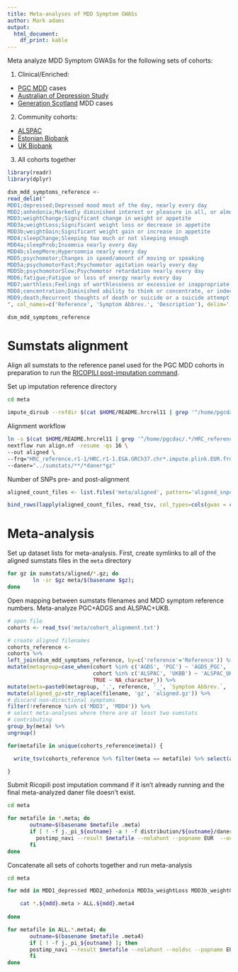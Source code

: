 ```yaml
---
title: Meta-analyses of MDD Symptom GWASs
author: Mark adams
output:
  html_document:
    df_print: kable
---
```


Meta analyze MDD Symptom GWASs for the following sets of cohorts:

1. Clinical/Enriched:
  - [PGC MDD](pgc-symptom-gwas.html) cases
  - [Australian of Depression Study](https://www.geneticsofdepression.org.au/)
  - [Generation Scotland](http://generationscotland.org) MDD cases
2. Community cohorts:
  - [ALSPAC](http://www.bristol.ac.uk/alspac/)
  - [Estonian Biobank](https://genomics.ut.ee/en/content/estonian-biobank)
  - [UK Biobank](https://www.ukbiobank.ac.uk)
3. All cohorts together

```r

library(readr)
library(dplyr)

dsm_mdd_symptoms_reference <-
read_delim("
MDD1;depressed;Depressed mood most of the day, nearly every day
MDD2;anhedonia;Markedly diminished interest or pleasure in all, or almost all, activities most of the day, nearly every day
MDD3;weightChange;Significant change in weight or appetite
MDD3a;weightLoss;Significant weight loss or decrease in appetite
MDD3b;weightGain;Significant weight gain or increase in appetite
MDD4;sleepChange;Sleeping too much or not sleeping enough
MDD4a;sleepProb;Insomnia nearly every day
MDD4b;sleepMore;Hypersomnia nearly every day
MDD5;psychomotor;Changes in speed/amount of moving or speaking
MDD5a;psychomotorFast;Psychomotor agitation nearly every day
MDD5b;psychomotorSlow;Psychomotor retardation nearly every day
MDD6;fatigue;Fatigue or loss of energy nearly every day
MDD7;worthless;Feelings of worthlessness or excessive or inappropriate guilt
MDD8;concentration;Diminished ability to think or concentrate, or indecisiveness
MDD9;death;Recurrent thoughts of death or suicide or a suicide attempt or a specific plan for attempting suicide
", col_names=c('Reference', 'Symptom Abbrev.', 'Description'), delim=';')

dsm_mdd_symptoms_reference

```


# Sumstats alignment

Align all sumstats to the reference panel used for the PGC MDD cohorts in preparation to run the [RICOPILI post-imputation command](https://docs.google.com/document/d/1o4bN_uLK4IEItXCSdeQkXfZwEpLuSCWlveJevRogi08/edit#heading=h.4008addvumol). 

Set up imputation reference directory

```bash

cd meta

impute_dirsub --refdir $(cat $HOME/README.hrcrel11 | grep '^/home/pgcdac/.*/HRC_reference\.r1-1') --out meta --reference_info

```

Alignment workflow

```sh
ln -s $(cat $HOME/README.hrcrel11 | grep '^/home/pgcdac/.*/HRC_reference\.r1-1') meta/HRC_reference.r1-1
nextflow run align.nf -resume -qs 16 \
--out aligned \
--frq="HRC_reference.r1-1/HRC.r1-1.EGA.GRCh37.chr*.impute.plink.EUR.frq2.gz" \
--daner="../sumstats/**/*daner*gz"
```

Number of SNPs pre- and post-alignment
```r

aligned_count_files <- list.files('meta/aligned', pattern='aligned_snpcount', full.names=TRUE)

bind_rows(lapply(aligned_count_files, read_tsv, col_types=cols(gwas = col_character(), pre_align = col_integer(), post_align = col_integer())))

```

# Meta-analysis

Set up dataset lists for meta-analysis. First, create symlinks to all of the aligned sumstats files in the `meta` directory

```bash

for gz in sumstats/aligned/*.gz; do
        ln -sr $gz meta/$(basename $gz);
done

```

Open mapping between sumstats filenames and MDD symptom reference numbers. Meta-analyze PGC+ADGS and ALSPAC+UKB.

```r

# open file
cohorts <- read_tsv('meta/cohort_alignment.txt')

# create aligned filenames
cohorts_reference <-
cohorts %>%
left_join(dsm_mdd_symptoms_reference, by=c('reference'='Reference')) %>%
mutate(metagroup=case_when(cohort %in% c('AGDS', 'PGC') ~ 'AGDS_PGC',
                           cohort %in% c('ALSPAC', 'UKBB') ~ 'ALSPAC_UKB',
                           TRUE ~ NA_character_)) %>%
mutate(meta=paste0(metagroup, '.', reference, '_', `Symptom Abbrev.`, '.meta')) %>%
mutate(aligned_gz=str_replace(filename, 'gz', 'aligned.gz')) %>%
# discard non-directional symptoms
filter(!reference %in% c('MDD3', 'MDD4')) %>%
# select meta-analyses where there are at least two sumstats
# contributing
group_by(meta) %>%
ungroup()

for(metafile in unique(cohorts_reference$meta)) {

  write_tsv(cohorts_reference %>% filter(meta == metafile) %>% select(aligned_gz), path=file.path('meta', metafile), col_names=F)

}

```

Submit Ricopili post imputation command if it isn't already running and the final meta-analyzed daner file doesn't exist. 

```bash

cd meta

for metafile in *.meta; do
       outname=$(basename $metafile .meta)
       if [ ! -f j._pi_${outname} -a ! -f distribution/${outname}/daner_${outname}.gz ]; then
         postimp_navi --result $metafile --nolahunt --popname EUR  --out $outname 
       fi
done

```

Concatenate all sets of cohorts together and run meta-analysis

```bash

cd meta

for mdd in MDD1_depressed MDD2_anhedonia MDD3a_weightLoss MDD3b_weightGain MDD4a_sleepProb MDD4b_sleepMore MDD5a_psychomotorFast MDD5b_psychomotorSlow MDD6_fatigue MDD7_worthless MDD8_concentration MDD9_death; do

	cat *.${mdd}.meta > ALL.${mdd}.meta4
	
done

for metafile in ALL.*.meta4; do
	   outname=$(basename $metafile .meta4)
	   if [ ! -f j._pi_${outname} ]; then
	   postimp_navi --result $metafile --nolahunt --noldsc --popname EUR  --out $outname
	   fi
done

```